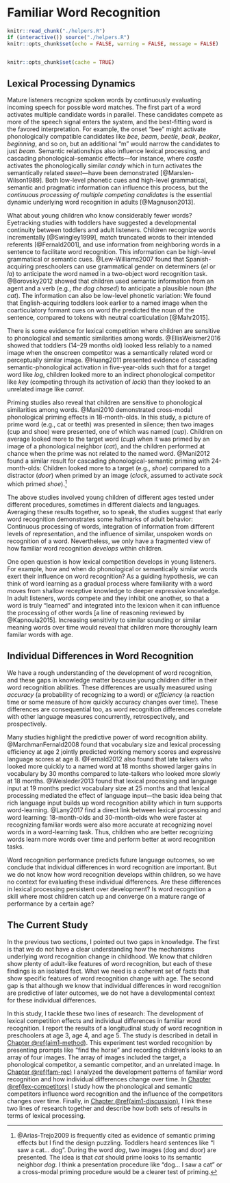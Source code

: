 Familiar Word Recognition {#aim1-introduction}
=======================================================================

```r
knitr::read_chunk("./helpers.R")
if (interactive()) source("./helpers.R")
knitr::opts_chunk$set(echo = FALSE, warning = FALSE, message = FALSE)
```

```r
```

```r
knitr::opts_chunk$set(cache = TRUE)
```

## Lexical Processing Dynamics

Mature listeners recognize spoken words by continuously evaluating
incoming speech for possible word matches. The first part of a word
activates multiple candidate words in parallel. These candidates compete
as more of the speech signal enters the system, and the best-fitting
word is the favored interpretation. For example, the onset "bee" might
activate phonologically compatible candidates like *bee*, *beam*,
*beetle*, *beak*, *beaker*, *beginning*, and so on, but an additional
"m" would narrow the candidates to just *beam*. Semantic relationships
also influence lexical processing, and cascading phonological-semantic
effects—for instance, where *castle* activates the phonologically
similar *candy* which in turn activates the semantically related
*sweet*—have been demonstrated [@Marslen-Wilson1989]. Both low-level
phonetic cues and high-level grammatical, semantic and pragmatic
information can influence this process, but the *continuous processing
of multiple competing candidates* is the essential dynamic underlying
word recognition in adults [@Magnuson2013].

What about young children who know considerably fewer words? Eyetracking
studies with toddlers have suggested a developmental continuity between
toddlers and adult listeners. Children recognize words incrementally
[@Swingley1999], match truncated words to their intended referents
[@Fernald2001], and use information from neighboring words in a
sentence to facilitate word recognition. This information can be
high-level grammatical or semantic cues. @Lew-Williams2007 found that
Spanish-acquiring preschoolers can use grammatical gender on determiners
(*el* or *la*) to anticipate the word named in a two-object word
recognition task. @Borovsky2012 showed that children used semantic
information from an agent and a verb (e.g., *the dog chased*) to
anticipate a plausible noun (*the cat*). The information can also be
low-level phonetic variation: We found that English-acquiring toddlers
look earlier to a named image when the coarticulatory formant cues on
word *the* predicted the noun of the sentence, compared to tokens with
neutral coarticulation [@Mahr2015].

There is some evidence for lexical competition where children are
sensitive to phonological and semantic similarities among words.
@EllisWeismer2016 showed that toddlers (14–29 months old) looked less
reliably to a named image when the onscreen competitor was a
semantically related word or perceptually similar image. @Huang2011
presented evidence of cascading semantic-phonological activation in
five-year-olds such that for a target word like *log*, children looked
more to an indirect phonological competitor like *key* (competing
through its activation of *lock*) than they looked to an unrelated image
like *carrot*. 

Priming studies also reveal that children are sensitive to phonological 
similarities among words. @Mani2010 demonstrated
cross-modal phonological priming effects in 18-month-olds. In this
study, a picture of prime word (e.g., cat or teeth) was presented in
silence; then two images (cup and shoe) were presented, one of which was
named (*cup*). Children on average looked more to the target word
(*cup*) when it was primed by an image of a phonological neighbor
(*cat*), and the children performed at chance when the prime was not
related to the named word. @Mani2012 found a similar result for
cascading phonological-semantic priming with 24-month-olds: Children
looked more to a target (e.g., *shoe*) compared to a distractor (*door*)
when primed by an image (*clock*, assumed to activate *sock* which
primed *shoe*).[^semantic-priming]

[^semantic-priming]: @Arias-Trejo2009 is frequently cited as evidence
of semantic priming effects but I find the design puzzling. Toddlers
heard sentences like "I saw a cat... dog". During the word *dog*, two
images (dog and door) are presented. The idea is that *cat* should prime
looks to its semantic neighbor *dog*. I think a presentation procedure
like "dog... I saw a cat" or a cross-modal priming procedure would be a
clearer test of priming. 

<!-- They varied the prime so that an -->
<!-- unrelated word also acted as the prime: "I saw a swing... dog". -->
<!-- At 18-months-old children looked to the target in both of those -->
<!-- conditions, but at 21-months-old, the children only looked in the -->
<!-- "dog... cat" condition.  -->

The above studies involved young children of different ages tested under
different procedures, sometimes in different dialects and languages.
Averaging these results together, so to speak, the studies suggest that
early word recognition demonstrates some hallmarks of adult behavior:
Continuous processing of words, integration of information from
different levels of representation, and the influence of similar,
unspoken words on recognition of a word. Nevertheless, we only have a
fragmented view of how familiar word recognition *develops* within children.

One open question is how lexical competition develops in young
listeners. For example, how and when do phonological or semantically
similar words exert their influence on word recognition? As a guiding
hypothesis, we can think of word learning as a gradual process where
familiarity with a word moves from shallow receptive knowledge to deeper
expressive knowledge. In adult listeners, words compete and they inhibit
one another, so that a word is truly “learned” and integrated into the
lexicon when it can influence the processing of other words [a line of
reasoning reviewed by @Kapnoula2015]. Increasing sensitivity to similar
sounding or similar meaning words over time would reveal that children
more thoroughly learn familar words with age. 




## Individual Differences in Word Recognition

We have a rough understanding of the development of word recognition,
and these gaps in knowledge matter because young children differ in
their word recognition abilities. These differences are usually measured
using *accuracy* (a probability of recognizing to a word) or
*efficiency* (a reaction time or some measure of how quickly accuracy
changes over time). These differences are consequential too, as word
recognition differences correlate with other language measures
concurrently, retrospectively, and prospectively.

Many studies highlight the predictive power of word recognition ability.
@MarchmanFernald2008 found that vocabulary size and lexical processing
efficiency at age 2 jointly predicted working memory scores and
expressive language scores at age 8. @Fernald2012 also found that late
talkers who looked more quickly to a named word at 18 months showed
larger gains in vocabulary by 30 months compared to late-talkers who
looked more slowly at 18 months. @Weisleder2013 found that lexical
processing and language input at 19 months predict vocabulary size
at 25 months and that lexical processing mediated the effect of
language input---the basic idea being that rich language input builds up
word recognition ability which in turn supports word-learning. @Lany2017
find a direct link between lexical processing and word
learning: 18-month-olds and 30-month-olds who were faster at recognizing
familiar words were also more accurate at recognizing novel words in a
word-learning task. Thus, children who are better recognizing words
learn more words over time and perform better at word recognition tasks.

Word recognition performance predicts future language outcomes, so we
conclude that individual differences in word recognition are important.
But we do not know how word recognition develops within children, so we
have no context for evaluating these individual differences. Are these
differences in lexical processing persistent over development? Is word
recognition a skill where most children catch up and converge on a
mature range of performance by a certain age? 


## The Current Study

In the previous two sections, I pointed out two gaps in knowledge. The
first is that we do not have a clear understanding how the mechanisms
underlying word recognition change in childhood. We know that children
show plenty of adult-like features of word recognition, but each of
these findings is an isolated fact. What we need is a coherent set of
facts that show specific features of word recognition change with age.
The second gap is that although we know that individual differences in
word recognition are predictive of later outcomes, we do not have a
developmental context for these individual differences.

<!-- One first step towards understanding differences in word recognition is -->
<!-- the following observation: The best predictor of lexical processing -->
<!-- efficiency in children is concurrent vocabulary size. That is, children -->
<!-- who know more words look more quickly and reliably to a named word -->
<!-- [e.g., @MPPaper]. This fact deserves a brief reflection: Suppose the -->
<!-- information-processing mechanism behind word recognition were just a -->
<!-- naïve table search. Then this finding is somewhat puzzling: Children -->
<!-- with larger lexicons have to find a needle in a larger haystack—yet this -->
<!-- apparent liability is an advantage. That is why the search analogy is -->
<!-- naïve. One explanation follows from the earlier described idea about -->
<!-- graded word learning: Children become better at recognizing words as -->
<!-- they learn more words because they extract regularities and discover -->
<!-- similarities among words and develop more efficient lexical -->
<!-- representations—the haystack develops regularity and becomes easier to -->
<!-- search. The development of word recognition requires learning similarities among words and therefore requires -->


In this study, I tackle these two lines of research: The development of
lexical competition effects and individual differences in familiar word
recognition. I report the results of a longitudinal study of word
recognition in preschoolers at age 3, age 4, and age 5. The study is described 
in detail in [Chapter \@ref(aim1-method)](#aim1-method). This experiment
test worded recognition by presenting prompts like "find the horse" and
recording children's looks to an array of four images. The array of
images included the target, a phonological competitor, a semantic
competitor, and an unrelated image. In [Chapter \@ref(fam-rec)](#fam-rec) 
I analyzed the development patterns of familiar word recognition and how
individual differences change over time. In 
[Chapter \@ref(lex-competitors)](#lex-competitors) I study how the
phonological and semantic competitors influence word recognition and the
influence of the competitors changes over time. Finally, in 
[Chapter \@ref(aim1-discussion)](#aim1-discussion), I link these two
lines of research together and describe how both sets of results in
terms of lexical processing.


<!-- {#aim-discussion} -->

<!-- It is not clear what mechanisms explain the relationship between word -->
<!-- recognition and later outcomes. Children who are faster at recognizing -->
<!-- words could be better word learners:  -->







<!-- Taken together, these results are inconclusive. -->

<!-- This result would -->
<!-- suggest word recognition reflects domain-general processing abilities that influence word learning. -->


<!-- In [MahrEdwards2018], we evaluated -->
<!-- language input and lexical processing too. We found that language input -->
<!-- and word recognition at age 3 efficiency predicted growth in age-4 -->
<!-- receptive vocabulary, but only word recognition predicted growth in -->
<!-- age-4 expressive vocabulary. We concluded that receptive vocabulary -->


<!-- Children differ in word-recognition ability in ways that  -->


<!-- Although it is a robust predictor of word recognition, vocabulary size -->
<!-- is nonspecific. For lexical processing dynamics, vocabulary size can be -->
<!-- considered an indicator for the organization and efficiency of a child’s -->
<!-- lexicon, but it also correlates with other (meaningful) differences. -->
<!-- Vocabulary is related to differences in speech perception -->
<!-- [@Cristia2014_Review] and environmental factors like language input -->
<!-- [e.g., @HartRisley; @Hoff2003]. For instance, measures of speech -->
<!-- perception at 6–8 months predict vocabulary size at 24 months [e.g., -->
<!-- @Tsao2004; @Kuhl2008], so processing predicts future vocabulary predicts -->
<!-- concurrent processing. -->



<!-- Word recognition efficiency and vocabulary size are interconnected -->
<!-- measures with concurrent and predictive associations. This project can -->
<!-- clarify this relationship by examining the co-development of word -->
<!-- recognition, vocabulary size, and speech perception. In particular, I -->
<!-- will ask how individual differences in word recognition change over time.  -->

<!-- By studying how sensitivity to -->
<!-- similar-sounding and similar-meaning words develop over time and within -->
<!-- ever-growing vocabularies, this project can reveal how children come to -->
<!-- process words efficiently. -->
